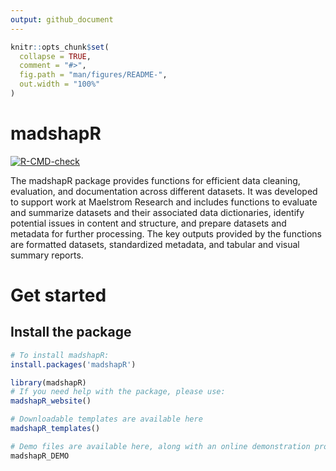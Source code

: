```yaml
---
output: github_document
---
```


<!-- README.md is generated from README.Rmd. Please edit that file -->

```r
knitr::opts_chunk$set(
  collapse = TRUE,
  comment = "#>",
  fig.path = "man/figures/README-",
  out.width = "100%"
)
```

# madshapR

<!-- badges: start -->
[![R-CMD-check](https://github.com/maelstrom-research/madshapR/actions/workflows/R-CMD-check.yaml/badge.svg)](https://github.com/maelstrom-research/madshapR/actions/workflows/R-CMD-check.yaml)
<!-- badges: end -->

The madshapR package provides functions for efficient data cleaning, evaluation, 
and documentation across different datasets. It was developed to support work at 
Maelstrom Research and includes functions to evaluate and summarize datasets and 
their associated data dictionaries, identify potential issues in content and 
structure, and prepare datasets and metadata for further processing. The key 
outputs provided by the functions are formatted datasets, standardized metadata, 
and tabular and visual summary reports.

# Get started

## Install the package

```r
# To install madshapR:
install.packages('madshapR')

library(madshapR)
# If you need help with the package, please use:
madshapR_website()

# Downloadable templates are available here
madshapR_templates()

# Demo files are available here, along with an online demonstration process 
madshapR_DEMO

```
